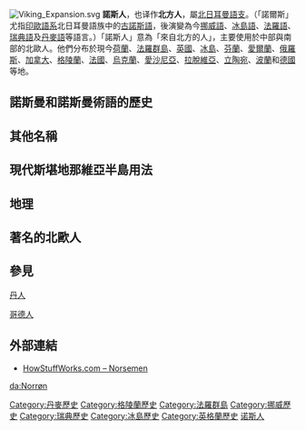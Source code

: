 {{NoteTA |G1=Country}}
[[Image:Viking_Expansion.svg|thumb]]
'''諾斯人'''，也译作'''北方人'''，屬[[北日耳曼語支|北日耳曼語支]]。（「諾爾斯」尤指[[印歐語系|印歐語系]]北日耳曼語族中的[[古諾斯語|古諾斯語]]，後演變為今[[挪威語|挪威語]]、[[冰島語|冰島語]]、[[法羅語|法羅語]]、[[瑞典語|瑞典語]]及[[丹麥語|丹麥語]]等語言。）「諾斯人」意為「來自北方的人」，主要使用於中部與南部的北歐人。他們分布於現今[[荷蘭|荷蘭]]、[[法羅群島|法羅群島]]、[[英國|英國]]、[[冰島|冰島]]、[[芬蘭|芬蘭]]、[[愛爾蘭|愛爾蘭]]、[[俄羅斯|俄羅斯]]、[[加拿大|加拿大]]、[[格陵蘭|格陵蘭]]、[[法國|法國]]、[[烏克蘭|烏克蘭]]、[[愛沙尼亞|愛沙尼亞]]、[[拉脫維亞|拉脫維亞]]、[[立陶宛|立陶宛]]、[[波蘭|波蘭]]和[[德國|德國]]等地。

== 諾斯曼和諾斯曼術語的歷史 ==

== 其他名稱 ==

== 現代斯堪地那維亞半島用法 ==

== 地理 ==

== 著名的北歐人 ==

== 參見 ==
[[丹人|丹人]]

{{link-en|蓋茨人|Geats}}

[[哥特人|哥德人]]

{{link-en|單倍型類群 I1|Haplogroup I-M253}}

{{link-en|北歐-蓋爾人|Norse–Gaels}}

{{link-en|瑞典人（日耳曼部落）|Swedes (Germanic tribe)}}

== 外部連結 ==
*[http://history.howstuffworks.com/european-history/norsemen.htm HowStuffWorks.com – Norsemen]{{Wayback|url=http://history.howstuffworks.com/european-history/norsemen.htm |date=20110712225626 }}

[[Category:丹麥歷史|Category:丹麥歷史]]
[[Category:格陵蘭歷史|Category:格陵蘭歷史]]
[[Category:法羅群島|Category:法羅群島]]
[[Category:挪威歷史|Category:挪威歷史]]
[[Category:瑞典歷史|Category:瑞典歷史]]
[[Category:冰島歷史|Category:冰島歷史]]
[[Category:英格蘭歷史|Category:英格蘭歷史]]
[[Category:诺斯人|]]

[[da:Norrøn|da:Norrøn]]